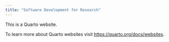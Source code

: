 ```yaml
---
title: "Software Development for Research"
---
```


This is a Quarto website.

To learn more about Quarto websites visit <https://quarto.org/docs/websites>.
